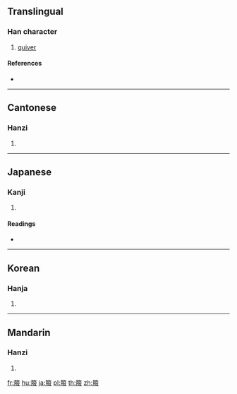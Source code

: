 {{character info/new}}
==Translingual==

===Han character===
{{Han char|rn=118|rad=竹|as=08|sn=14|four=88247|canj=HBSE}}

# [[quiver]]

====References====
* {{Han ref|kx=0888.060|dkj=26148|dj=1316.020|hdz=52984.110|uh=7B99|ud=31641|bh=E35B|bd=58203}}

----

==Cantonese==

===Hanzi===
{{yue-hanzi|jyut=|y=fuk6}}

# {{defn|lang=yue|sort=竹08}}

----

==Japanese==

===Kanji===
{{ja-kanji|grade=|rs=竹08}}

# {{defn|lang=ja|sort=竹08}}

====Readings====
* {{ja-readings|on=[[ふく]] (fuku)|kun=[[えびら]] (ebira)}}

----

==Korean==

===Hanja===
{{ko-hanja|hangeul=[[복]]|eumhun=|rv=bok|mr=pok|y=pok}}

# {{defn|lang=ko|sort=竹08}}

----

==Mandarin==

===Hanzi===
{{cmn-hanzi|pin=[[fú]] ([[fu2]])|wg=fu<sup>2</sup>}}

# {{defn|lang=cmn|sort=竹08}}

[[fr:箙]]
[[hu:箙]]
[[ja:箙]]
[[pl:箙]]
[[th:箙]]
[[zh:箙]]